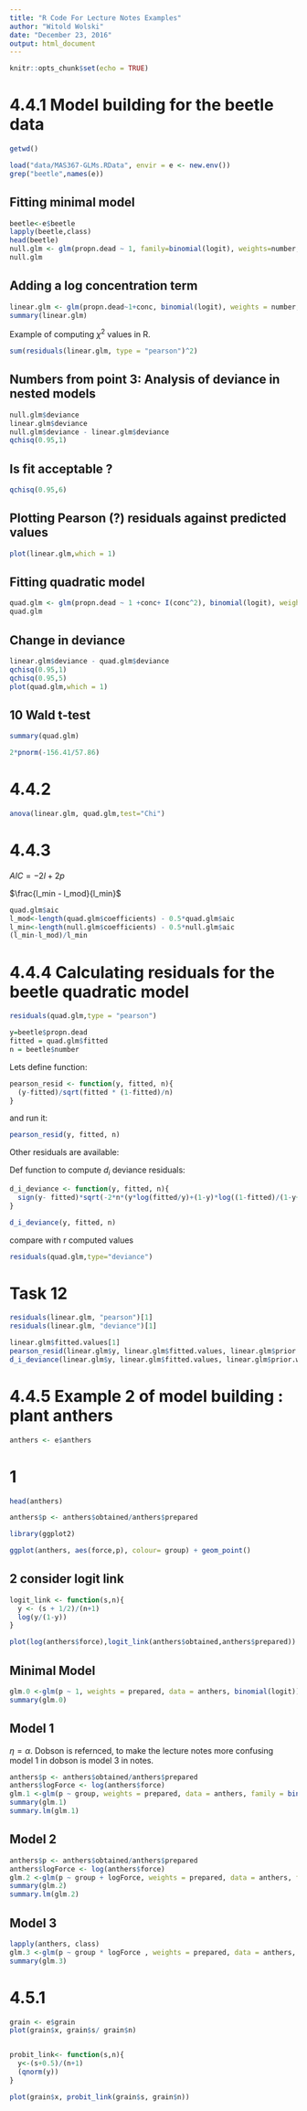 ```yaml
---
title: "R Code For Lecture Notes Examples"
author: "Witold Wolski"
date: "December 23, 2016"
output: html_document
---
```


```r
knitr::opts_chunk$set(echo = TRUE)
```



# 4.4.1 Model building for the beetle data

```r
getwd()

load("data/MAS367-GLMs.RData", envir = e <- new.env())
grep("beetle",names(e))
```

## Fitting minimal model

```r

beetle<-e$beetle
lapply(beetle,class)
head(beetle)
null.glm <- glm(propn.dead ~ 1, family=binomial(logit), weights=number, data=beetle)
null.glm
```

## Adding a log concentration term

```r
linear.glm <- glm(propn.dead~1+conc, binomial(logit), weights = number, data=beetle)
summary(linear.glm)
```

Example of computing $\chi^2$ values in R.

```r
sum(residuals(linear.glm, type = "pearson")^2)
```

## Numbers from point 3: Analysis of deviance in nested models

```r
null.glm$deviance
linear.glm$deviance
null.glm$deviance - linear.glm$deviance
qchisq(0.95,1)
```

##  Is fit acceptable ?

```r
qchisq(0.95,6)
```

## Plotting Pearson (?) residuals  against predicted values

```r
plot(linear.glm,which = 1)

```

## Fitting quadratic model


```r
quad.glm <- glm(propn.dead ~ 1 +conc+ I(conc^2), binomial(logit), weights= number, data= beetle)
quad.glm
```

## Change in deviance

```r
linear.glm$deviance - quad.glm$deviance 
qchisq(0.95,1)
qchisq(0.95,5)
plot(quad.glm,which = 1)

```


## 10 Wald t-test

```r
summary(quad.glm)

2*pnorm(-156.41/57.86)
```

# 4.4.2

```r
anova(linear.glm, quad.glm,test="Chi")
```

# 4.4.3

$AIC = -2l + 2p$

$\frac{l_min - l_mod}{l_min}$
```r
quad.glm$aic
l_mod<-length(quad.glm$coefficients) - 0.5*quad.glm$aic
l_min<-length(null.glm$coefficients) - 0.5*null.glm$aic
(l_min-l_mod)/l_min
```

# 4.4.4 Calculating residuals for the beetle quadratic model

```r
residuals(quad.glm,type = "pearson")

y=beetle$propn.dead
fitted = quad.glm$fitted
n = beetle$number
```

Lets define function:

```r
pearson_resid <- function(y, fitted, n){
  (y-fitted)/sqrt(fitted * (1-fitted)/n)
}
```
and run it:

```r
pearson_resid(y, fitted, n)
```

Other residuals are available:

Def function to compute $d_i$ deviance residuals:

```r
d_i_deviance <- function(y, fitted, n){
  sign(y- fitted)*sqrt(-2*n*(y*log(fitted/y)+(1-y)*log((1-fitted)/(1-y+0.0000001))))
}

d_i_deviance(y, fitted, n)
```

compare with r computed values

```r
residuals(quad.glm,type="deviance")
```

# Task 12

```r
residuals(linear.glm, "pearson")[1]
residuals(linear.glm, "deviance")[1]

linear.glm$fitted.values[1]
pearson_resid(linear.glm$y, linear.glm$fitted.values, linear.glm$prior.weights)
d_i_deviance(linear.glm$y, linear.glm$fitted.values, linear.glm$prior.weights)

```

# 4.4.5 Example 2 of model building : plant anthers


```r
anthers <- e$anthers
```

# 1 

```r

head(anthers)

anthers$p <- anthers$obtained/anthers$prepared

library(ggplot2)

ggplot(anthers, aes(force,p), colour= group) + geom_point()


```

## 2 consider logit link

```r
logit_link <- function(s,n){
  y <- (s + 1/2)/(n+1)
  log(y/(1-y))
}

```

```r
plot(log(anthers$force),logit_link(anthers$obtained,anthers$prepared))
```

## Minimal Model

```r
glm.0 <-glm(p ~ 1, weights = prepared, data = anthers, binomial(logit))
summary(glm.0)

```

## Model 1 

$\eta = \alpha$. Dobson is refernced, to make the lecture notes more confusing model 1 in dobson is model 3 in notes.

```r
anthers$p <- anthers$obtained/anthers$prepared
anthers$logForce <- log(anthers$force)
glm.1 <-glm(p ~ group, weights = prepared, data = anthers, family = binomial(logit))
summary(glm.1)
summary.lm(glm.1)

```

## Model 2

```r
anthers$p <- anthers$obtained/anthers$prepared
anthers$logForce <- log(anthers$force)
glm.2 <-glm(p ~ group + logForce, weights = prepared, data = anthers, family = binomial(logit))
summary(glm.2)
summary.lm(glm.2)
```

## Model 3

```r
lapply(anthers, class)
glm.3 <-glm(p ~ group * logForce , weights = prepared, data = anthers, family = binomial(logit))
summary(glm.3)

```


# 4.5.1

```r
grain <- e$grain
plot(grain$x, grain$s/ grain$n)


probit_link<- function(s,n){
  y<-(s+0.5)/(n+1) 
  (qnorm(y))
}

plot(grain$x, probit_link(grain$s, grain$n))

```




